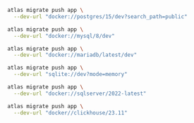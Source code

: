 
<Tabs>
<TabItem value="postgres" label="PostgreSQL">

```bash
atlas migrate push app \
  --dev-url "docker://postgres/15/dev?search_path=public"
```

</TabItem>
<TabItem value="mysql" label="MySQL">

```bash
atlas migrate push app \
  --dev-url "docker://mysql/8/dev"
```

</TabItem>
<TabItem value="maria" label="MariaDB">

```bash
atlas migrate push app \
  --dev-url "docker://mariadb/latest/dev"
```

</TabItem>
<TabItem value="sqlite" label="SQLite">

```bash
atlas migrate push app \
  --dev-url "sqlite://dev?mode=memory"
```

</TabItem>
<TabItem value="sqlserver" label="SQL Server">

```bash
atlas migrate push app \
  --dev-url "docker://sqlserver/2022-latest"
```

</TabItem>
<TabItem value="clickhouse" label="ClickHouse">

```bash
atlas migrate push app \
  --dev-url "docker//clickhouse/23.11"
```

</TabItem>
</Tabs>